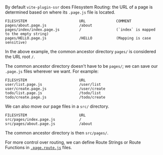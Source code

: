 By default `vite-plugin-ssr` does Filesystem Routing: the URL of a page is determined based on where its `.page.js` file is located.

```
FILESYSTEM                        URL              COMMENT
pages/about.page.js               /about
pages/index/index.page.js         /                (`index` is mapped to the empty string)
pages/HELLO.page.js               /HELLO           (Mapping is case sensitive)
```

In the above example, the common ancestor directory `pages/` is considered the URL root `/`.

The common ancestor directory doesn't have to be `pages/`; we can save our `.page.js` files wherever we want. For example:

```
FILESYSTEM                        URL
user/list.page.js                 /user/list
user/create.page.js               /user/create
todo/list.page.js                 /todo/list
todo/create.page.js               /todo/create
```

We can also move our page files in a `src/` directory.

```
FILESYSTEM                        URL
src/pages/index.page.js           /
src/pages/about.page.js           /about
```

The common ancestor directory is then `src/pages/`.

For more control over routing, we can define Route Strings or Route Functions in [`.page.route.js`](/.page.route.js) files.
